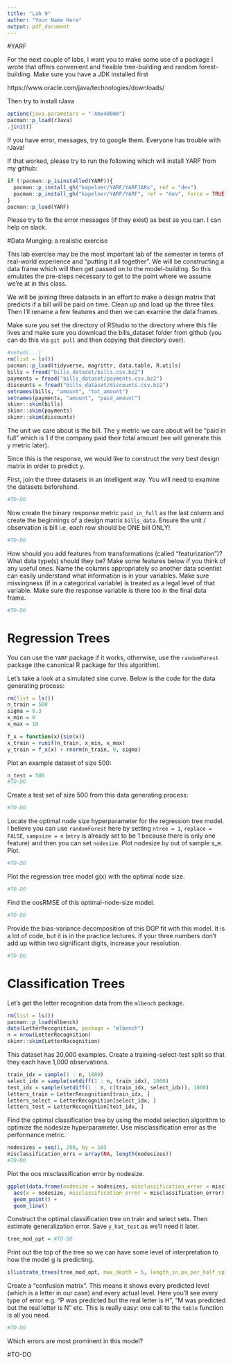 ```yaml
---
title: "Lab 9"
author: "Your Name Here"
output: pdf_document
---
```


#YARF

For the next couple of labs, I want you to make some use of a package I wrote that offers convenient and flexible tree-building and random forest-building. Make sure you have a JDK installed first

https://www.oracle.com/java/technologies/downloads/

Then try to install rJava

```r
options(java.parameters = "-Xmx4000m")
pacman::p_load(rJava)
.jinit()
```

If you have error, messages, try to google them. Everyone has trouble with rJava!

If that worked, please try to run the following which will install YARF from my github:

```r
if (!pacman::p_isinstalled(YARF)){
  pacman::p_install_gh("kapelner/YARF/YARFJARs", ref = "dev")
  pacman::p_install_gh("kapelner/YARF/YARF", ref = "dev", force = TRUE)
}
pacman::p_load(YARF)
```

Please try to fix the error messages (if they exist) as best as you can. I can help on slack.

#Data Munging: a realistic exercise

This lab exercise may be the most important lab of the semester in terms of real-world experience and "putting it all together". We will be constructing a data frame which will then get passed on to the model-building. So this emulates the pre-steps necessary to get to the point where we assume we're at in this class.

We will be joining three datasets in an effort to make a design matrix that predicts if a bill will be paid on time. Clean up and load up the three files. Then I'll rename a few features and then we can examine the data frames.

Make sure you set the directory of RStudio to the directory where this file lives and make sure you download the bills_dataset folder from github (you can do this via `git pull` and then copying that directory over).

```r
#setwd(...)
rm(list = ls())
pacman::p_load(tidyverse, magrittr, data.table, R.utils)
bills = fread("bills_dataset/bills.csv.bz2")
payments = fread("bills_dataset/payments.csv.bz2")
discounts = fread("bills_dataset/discounts.csv.bz2")
setnames(bills, "amount", "tot_amount")
setnames(payments, "amount", "paid_amount")
skimr::skim(bills)
skimr::skim(payments)
skimr::skim(discounts)
```

The unit we care about is the bill. The y metric we care about will be "paid in full" which is 1 if the company paid their total amount (we will generate this y metric later).

Since this is the response, we would like to construct the very best design matrix in order to predict y.

First, join the three datasets in an intelligent way. You will need to examine the datasets beforehand.

```r
#TO-DO
```

Now create the binary response metric `paid_in_full` as the last column and create the beginnings of a design matrix `bills_data`. Ensure the unit / observation is bill i.e. each row should be ONE bill ONLY! 

```r
#TO-DO
```

How should you add features from transformations (called "featurization")? What data type(s) should they be? Make some features below if you think of any useful ones. Name the columns appropriately so another data scientist can easily understand what information is in your variables. Make sure missingness (if in a categorical variable) is treated as a legal level of that variable. Make sure the response variable is there too in the final data frame.

```r
#TO-DO
```


# Regression Trees

You can use the `YARF` package if it works, otherwise, use the `randomForest` package (the canonical R package for this algorithm).

Let's take a look at a simulated sine curve. Below is the code for the data generating process:

```r
rm(list = ls())
n_train = 500
sigma = 0.3
x_min = 0
x_max = 10

f_x = function(x){sin(x)}
x_train = runif(n_train, x_min, x_max)
y_train = f_x(x) + rnorm(n_train, 0, sigma)
```

Plot an example dataset of size 500:

```r
n_test = 500
#TO-DO
```

Create a test set of size 500 from this data generating process:

```r
#TO-DO
```

Locate the optimal node size hyperparameter for the regression tree model. I believe you can use `randomForest` here by setting `ntree = 1`, `replace = FALSE`, `sampsize = n` (`mtry` is already set to be 1 because there is only one feature) and then you can set `nodesize`. Plot nodesize by out of sample s_e. Plot.

```r
#TO-DO
```

Plot the regression tree model g(x) with the optimal node size.

```r
#TO-DO
```

Find the oosRMSE of this optimal-node-size model.

```r
#TO-DO
```

Provide the bias-variance decomposition of this DGP fit with this model. It is a lot of code, but it is in the practice lectures. If your three numbers don't add up within two significant digits, increase your resolution.

```r
#TO-DO
```

# Classification Trees

Let's get the letter recognition data from the `mlbench` package.

```r
rm(list = ls())
pacman::p_load(mlbench)
data(LetterRecognition, package = "mlbench")
n = nrow(LetterRecognition)
skimr::skim(LetterRecognition)
```

This dataset has 20,000 examples. Create a training-select-test split so that they each have 1,000 observations.

```r
train_idx = sample(1 : n, 1000)
select_idx = sample(setdiff(1 : n, train_idx), 1000)
test_idx = sample(setdiff(1 : n, c(train_idx, select_idx)), 1000)
letters_train = LetterRecognition[train_idx, ]
letters_select = LetterRecognition[select_idx, ]
letters_test = LetterRecognition[test_idx, ]
```

Find the optimal classification tree by using the model selection algorithm to optimize the nodesize hyperparameter. Use misclassification error as the performance metric.

```r
nodesizes = seq(1, 200, by = 10)
misclassification_errs = array(NA, length(nodesizes))
#TO-DO
```

Plot the oos misclassification error by nodesize.

```r
ggplot(data.frame(nodesize = nodesizes, misclassification_error = misclassification_errs)) + 
  aes(x = nodesize, misclassification_error = misclassification_error) +
  geom_point() + 
  geom_line()
```

Construct the optimal classification tree on train and select sets. Then estimate generalization error. Save `y_hat_test` as we'll need it later.

```r
tree_mod_opt = #TO-DO
```

Print out the top of the tree so we can have some level of interpretation to how the model g is predicting.

```r
illustrate_trees(tree_mod_opt, max_depth = 5, length_in_px_per_half_split = 30, open_file = TRUE)
```

Create a "confusion matrix". This means it shows every predicted level (which is a letter in our case) and every actual level. Here you'll see every type of error e.g. "P was predicted but the real letter is H", "M was predicted but the real letter is N" etc. This is really easy: one call to the `table` function is all you need.

```r
#TO-DO
```

Which errors are most prominent in this model?

#TO-DO




